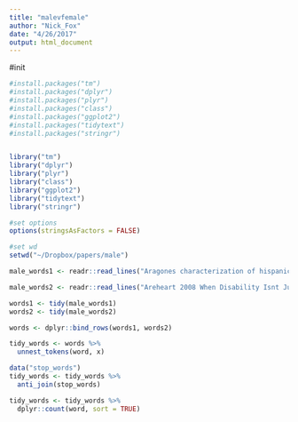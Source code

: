 ```yaml
---
title: "malevfemale"
author: "Nick_Fox"
date: "4/26/2017"
output: html_document
---
```


#init

```r
#install.packages("tm")
#install.packages("dplyr")
#install.packages("plyr")
#install.packages("class")
#install.packages("ggplot2")
#install.packages("tidytext")
#install.packages("stringr")


library("tm")
library("dplyr")
library("plyr")
library("class")
library("ggplot2")
library("tidytext")
library("stringr")

#set options
options(stringsAsFactors = FALSE)

#set wd
setwd("~/Dropbox/papers/male")

```

```r

male_words1 <- readr::read_lines("Aragones characterization of hispanic population in health research.txt")

male_words2 <- readr::read_lines("Areheart 2008 When Disability Isnt Just Right- The Entrenchment of the Medic.txt")

words1 <- tidy(male_words1)
words2 <- tidy(male_words2)

words <- dplyr::bind_rows(words1, words2)

tidy_words <- words %>%
  unnest_tokens(word, x)

data("stop_words")
tidy_words <- tidy_words %>%
  anti_join(stop_words)

tidy_words <- tidy_words %>% 
  dplyr::count(word, sort = TRUE)



```


